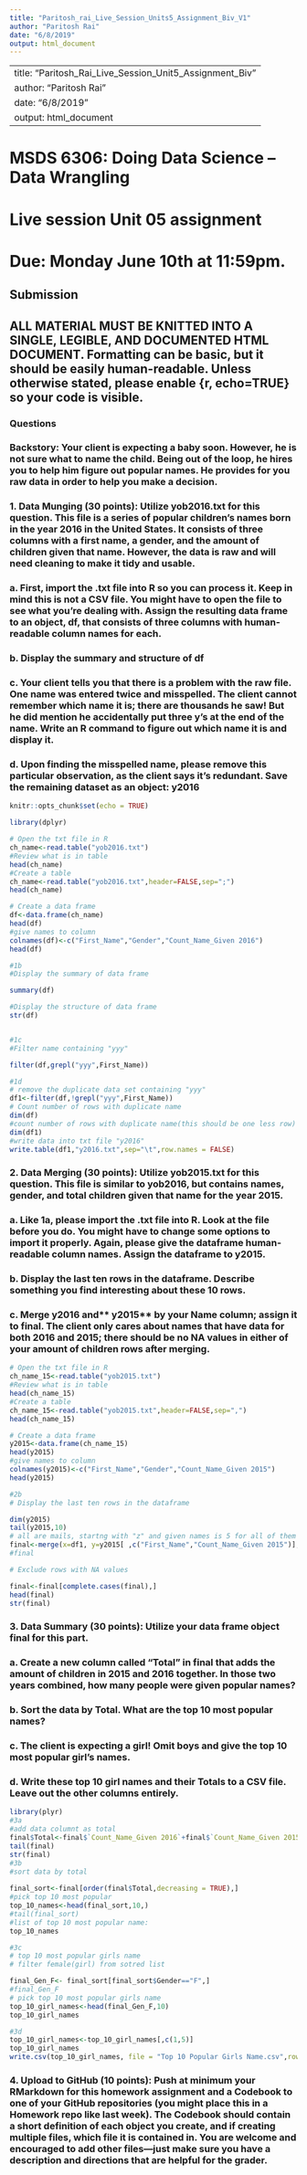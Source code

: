 ```yaml
---
title: "Paritosh_rai_Live_Session_Units5_Assignment_Biv_V1"
author: "Paritosh Rai"
date: "6/8/2019"
output: html_document
---
```

---
title: "Paritosh_Rai_Live_Session_Unit5_Assignment_Biv"
author: "Paritosh Rai"
date: "6/8/2019"
output: html_document
---
# **MSDS 6306:  Doing Data Science – Data Wrangling**

# **Live session Unit 05 assignment**
# **Due: Monday June 10th at 11:59pm.**

  

## **Submission**
## **ALL MATERIAL MUST BE KNITTED INTO A SINGLE, LEGIBLE, AND DOCUMENTED HTML DOCUMENT.** Formatting can be basic, but it should be easily human-readable.  Unless otherwise stated, please enable {r, echo=TRUE} so your code is visible.

### **Questions**
### **Backstory:** Your client is expecting a baby soon.  However, he is not sure what to name the child.  Being out of the loop, he hires you to help him figure out popular names.  He provides for you raw data in order to help you make a decision.
### **1.	Data Munging (30 points):** Utilize yob2016.txt for this question. This file is a series of popular children’s names born in the year 2016 in the United States.  It consists of three columns with a first name, a gender, and the amount of children given that name.  However, the data is raw and will need cleaning to make it tidy and usable.
### **a.**	First, import the .txt file into R so you can process it.  Keep in mind this is not a CSV file.  You might have to open the file to see what you’re dealing with.  Assign the resulting data frame to an object, df, that consists of three columns with human-readable column names for each.
### **b.**	Display the summary and structure of df
### **c.**	Your client tells you that there is a problem with the raw file.  One name was entered twice and misspelled.  The client cannot remember which name it is; there are thousands he saw! But he did mention he accidentally put three y’s at the end of the name.  Write an R command to figure out which name it is and display it.
### **d.**	Upon finding the misspelled name, please remove this particular observation, as the client says it’s redundant.  Save the remaining dataset as an object: y2016 






```r
knitr::opts_chunk$set(echo = TRUE)

library(dplyr)

# Open the txt file in R
ch_name<-read.table("yob2016.txt")
#Review what is in table
head(ch_name)
#Create a table
ch_name<-read.table("yob2016.txt",header=FALSE,sep=";")
head(ch_name)

# Create a data frame
df<-data.frame(ch_name)
head(df)
#give names to column
colnames(df)<-c("First_Name","Gender","Count_Name_Given 2016")
head(df)

#1b
#Display the summary of data frame

summary(df)

#Display the structure of data frame
str(df)


#1c
#Filter name containing "yyy"

filter(df,grepl("yyy",First_Name))

#1d
# remove the duplicate data set containing "yyy"
df1<-filter(df,!grepl("yyy",First_Name))
# Count number of rows with duplicate name
dim(df)
#count number of rows with duplicate name(this should be one less row)
dim(df1)
#write data into txt file "y2016"
write.table(df1,"y2016.txt",sep="\t",row.names = FALSE)

```


### **2.	Data Merging (30 points):** Utilize **yob2015.txt** for this question.  This file is similar to yob2016, but contains names, gender, and total children given that name for the year 2015.
### **a.**	Like 1a, please import the .txt file into R.  Look at the file before you do.  You might have to change some options to import it properly.  Again, please give the dataframe human-readable column names.  Assign the dataframe to **y2015**.  
### **b.**	Display the last ten rows in the dataframe.  Describe something you find interesting about these 10 rows.
### **c.**	Merge **y2016** and** y2015** by your Name column; assign it to **final**.  The client only cares about names that have data for both 2016 and 2015; there should be no NA values in either of your amount of children rows after merging.


```r


# Open the txt file in R
ch_name_15<-read.table("yob2015.txt")
#Review what is in table
head(ch_name_15)
#Create a table
ch_name_15<-read.table("yob2015.txt",header=FALSE,sep=",")
head(ch_name_15)

# Create a data frame
y2015<-data.frame(ch_name_15)
head(y2015)
#give names to column
colnames(y2015)<-c("First_Name","Gender","Count_Name_Given 2015")
head(y2015)

#2b
# Display the last ten rows in the dataframe

dim(y2015)
tail(y2015,10)
# all are mails, startng with "z" and given names is 5 for all of them 
final<-merge(x=df1, y=y2015[ ,c("First_Name","Count_Name_Given 2015")], by="First_Name", all=TRUE)
#final

# Exclude rows with NA values

final<-final[complete.cases(final),]
head(final)
str(final)

```


### **3.	Data Summary (30 points):** Utilize your data frame object final for this part.
### **a.**	Create a new column called “Total” in **final** that adds the amount of children in 2015 and 2016 together.  In those two years combined, how many people were given popular names?
### **b.**	Sort the data by Total.  What are the top 10 most popular names?
### **c.**	The client is expecting a girl!  Omit boys and give the top 10 most popular girl’s names.
### **d.**	Write these top 10 girl names and their Totals to a CSV file.  Leave out the other columns entirely.


```r

library(plyr)
#3a
#add data columnt as total
final$Total<-final$`Count_Name_Given 2016`+final$`Count_Name_Given 2015`
tail(final)
str(final)
#3b
#sort data by total
 
final_sort<-final[order(final$Total,decreasing = TRUE),]
#pick top 10 most popular
top_10_names<-head(final_sort,10,)
#tail(final_sort)
#list of top 10 most popular name:
top_10_names

#3c
# top 10 most popular girls name
# filter female(girl) from sotred list

final_Gen_F<- final_sort[final_sort$Gender=="F",]
#final_Gen_F
# pick top 10 most popular girls name
top_10_girl_names<-head(final_Gen_F,10)
top_10_girl_names

#3d
top_10_girl_names<-top_10_girl_names[,c(1,5)]
top_10_girl_names
write.csv(top_10_girl_names, file = "Top 10 Popular Girls Name.csv",row.names = FALSE)


```


### **4.	Upload to GitHub (10 points):** Push at minimum your RMarkdown for this homework assignment and a Codebook to one of your GitHub repositories (you might place this in a Homework repo like last week).  The Codebook should contain a short definition of each object you create, and if creating multiple files, which file it is contained in.  You are welcome and encouraged to add other files—just make sure you have a description and directions that are helpful for the grader.



